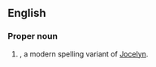 ==English==

===Proper noun===
{{en-proper noun}}

# {{given name|female|from=Germanic languages}}, a modern spelling variant of [[Jocelyn]].